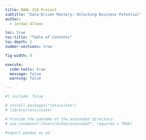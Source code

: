 ```yaml
---
title: DANL 210 Project
subtitle: "Data-Driven Mastery: Unlocking Business Potential"
author: 
  - Jordan Alfano

toc: true
toc-title: "Table of Contents"
toc-depth: 2
number-sections: true

fig-width: 9

execute:
  code-tools: true
  message: false
  warning: false

---
```



```r
#| include: false

# install.packages("reticulate")
# library(reticulate)

# Provide the pahname of the anaconda3 directory:
# use_condaenv("/Users/bchoe/anaconda3", required = TRUE)

#import pandas as pd 

```
  


